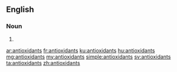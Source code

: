 ==English==

===Noun===
{{head|en|plural}}

# {{plural of|antioxidant|lang=en|nocat=1}}

[[ar:antioxidants]]
[[fr:antioxidants]]
[[ku:antioxidants]]
[[hu:antioxidants]]
[[mg:antioxidants]]
[[my:antioxidants]]
[[simple:antioxidants]]
[[sv:antioxidants]]
[[ta:antioxidants]]
[[zh:antioxidants]]